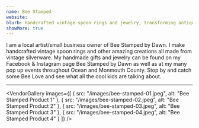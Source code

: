 ```yaml
---
name: Bee Stamped
website:
blurb: Handcrafted vintage spoon rings and jewelry, transforming antique silverware into unique wearable art. Each piece tells a story of craftsmanship and creativity.
showMore: true
---
```


I am a local artist/small business owner of Bee Stamped by Dawn. I make handcrafted vintage spoon rings and other amazing creations all made from vintage silverware. My handmade gifts and jewelry can be found on my Facebook & Instagram page Bee Stamped by Dawn as well as at my many pop up events throughout Ocean and Monmouth County. Stop by and catch some Bee Love and see what all the cool kids are talking about.

---

<VendorGallery 
  images={[
    { src: "/images/bee-stamped-01.jpeg", alt: "Bee Stamped Product 1" },
    { src: "/images/bee-stamped-02.jpeg", alt: "Bee Stamped Product 2" },
    { src: "/images/bee-stamped-03.jpeg", alt: "Bee Stamped Product 3" },
    { src: "/images/bee-stamped-04.jpeg", alt: "Bee Stamped Product 4" }
  ]}
/>
